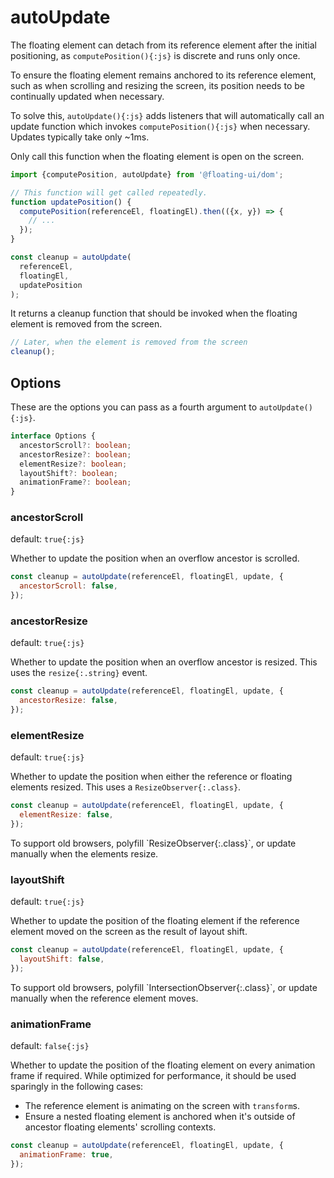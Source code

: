 
# autoUpdate

The floating element can detach from its reference element after
the initial positioning, as `computePosition(){:js}` is discrete
and runs only once.

<CircleImage name="autoUpdate" inline={inline} />

To ensure the floating element remains anchored to its reference
element, such as when scrolling and resizing the screen, its
position needs to be continually updated when necessary.

To solve this, `autoUpdate(){:js}` adds listeners that will
automatically call an update function which invokes
`computePosition(){:js}` when necessary. Updates typically take
only ~1ms.

Only call this function when the floating element is open on the
screen.

```js
import {computePosition, autoUpdate} from '@floating-ui/dom';

// This function will get called repeatedly.
function updatePosition() {
  computePosition(referenceEl, floatingEl).then(({x, y}) => {
    // ...
  });
}

const cleanup = autoUpdate(
  referenceEl,
  floatingEl,
  updatePosition
);
```

It returns a cleanup function that should be invoked when the
floating element is removed from the screen.

```js
// Later, when the element is removed from the screen
cleanup();
```

## Options

These are the options you can pass as a fourth argument to
`autoUpdate(){:js}`.

```ts
interface Options {
  ancestorScroll?: boolean;
  ancestorResize?: boolean;
  elementResize?: boolean;
  layoutShift?: boolean;
  animationFrame?: boolean;
}
```

### ancestorScroll

default: `true{:js}`

Whether to update the position when an overflow ancestor is
scrolled.

```js
const cleanup = autoUpdate(referenceEl, floatingEl, update, {
  ancestorScroll: false,
});
```

### ancestorResize

default: `true{:js}`

Whether to update the position when an overflow ancestor is
resized. This uses the `resize{:.string}` event.

```js
const cleanup = autoUpdate(referenceEl, floatingEl, update, {
  ancestorResize: false,
});
```

### elementResize

default: `true{:js}`

Whether to update the position when either the reference or
floating elements resized. This uses a `ResizeObserver{:.class}`.

```js
const cleanup = autoUpdate(referenceEl, floatingEl, update, {
  elementResize: false,
});
```

<Notice type="warning" title="Browser support">
  To support old browsers, polyfill `ResizeObserver{:.class}`, or update manually when the elements resize.
</Notice>

### layoutShift

default: `true{:js}`

Whether to update the position of the floating element if the
reference element moved on the screen as the result of layout
shift.

```js
const cleanup = autoUpdate(referenceEl, floatingEl, update, {
  layoutShift: false,
});
```

<Notice type="warning" title="Browser support">
  To support old browsers, polyfill `IntersectionObserver{:.class}`, or update manually when the reference element moves.
</Notice>

### animationFrame

default: `false{:js}`

Whether to update the position of the floating element on every
animation frame if required. While optimized for performance, it
should be used sparingly in the following cases:

- The reference element is animating on the screen with
  `transform`s.
- Ensure a nested floating element is anchored when it's outside
  of ancestor floating elements' scrolling contexts.

```js
const cleanup = autoUpdate(referenceEl, floatingEl, update, {
  animationFrame: true,
});
```
